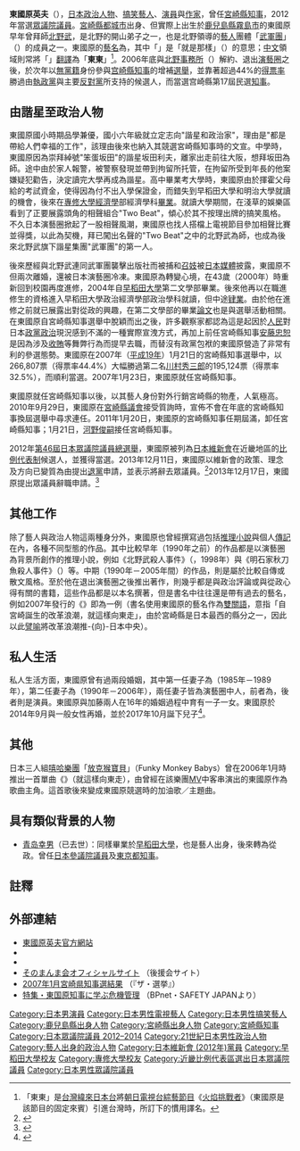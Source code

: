 {{redirect2|東東|[[Passion_Sisters|Passion Sisters]]成員|簡妤芯}}
{{Infobox Officeholder
|honorific-prefix  = 
|name              = 東國原 英夫
|original_name     = 
|honorific-suffix  = 
|image             = Hideo Higashikokubaru 2007 1216.jpg
|imagesize         = 
|smallimage        = 
|caption           = 
|term_start      = 2007年1月23日
|term_end         = 2011年1月20日
|primeminister    = 
|successor        = [[河野俊嗣|河野俊嗣]]
|office    = {{flagicon|Miyazaki}}第17任民選[[宮崎縣知事|宮崎縣知事]]
|predecessor  = {{link-ja|安藤忠恕|安藤忠恕}}
|office2    = {{JPN}}[[眾議院_(日本)|眾議院]]議員
|term_start2  = 2012年12月21日
|term_end2    = 2013年12月17日
|predecessor2  = 
|successor2    = {{link-ja|清水鴻一郎|清水鴻一郎}}（遞補）
|constituency2 = [[比例近畿區|比例近畿區]]
|birth_date       = {{birth_date_and_age|1957|9|16}}
|birth_place      = {{JPN}}[[宮崎縣|宮崎縣]][[都城市|都城市]]
|death_date       = 
|death_place      = 
|party            = （[[無黨籍|無黨籍]]→）<br />（[[日本維新会|日本維新会]]→）<br />無黨籍
|spouse           = {{ubl
|{{marriage|{{link-ja|片平夏貴|片平夏貴|片平貴美代}}|1985|1989|end=divorced}}
|{{marriage|{{link-ja|加藤和子|かとうかず子}}|1990|2006年2月|end=divorced}}
|{{marriage|普通人|2014||}}
}}
|children         = 
|family           = 
|occupation = [[政治家|政治家]]、[[搞笑藝人|搞笑藝人]]、[[演員|演員]]、[[作家|作家]]
|alma_mater       = [[專修大學|專修大學]]經濟学部<br/>[[早稻田大學|早稻田大學]]第二文學部社会人間系
|website          = [http://www.sonomanmahigashi.net 官方網站]
|module={{Infobox Comedian
|embed=yes
| pseudonym = そのまんま東
| nickname = 
| style = 
| apprentice  = [[北野武|北野武]]
| agency = {{link-ja|Office北野|オフィス北野}}
| active = 1982年-2006年
| peer = [[隧道二人組|隧道二人組]]
|IMDb=0814486
}}
|module2={{infobox writer
|embed=yes
| genre = [[推理小說|推理小說]]、[[随筆|随筆]]、[[政治評論|政治評論]]、[[俳句|俳句]]
| years active = 1987年至今
}}
|module3={{Infobox sportsperson
|embed=yes
| honorific_prefix          = 
| name                      = 東國原英夫
| honorific_suffix          = 
| image                     = 
| image_size                = 
| alt                       = 
| caption                   = 
| headercolor               = 
| textcolor                 = 
| real_name                 = 
| native_name               = 
| native_name_lang          = 
| romanizedname             = 
| english_name              = 
| birth_name                = 
| nickname                  = 
| nationality               = 
| national_team             = 
| ethnicity                 = 
| hometown                  = 
| citizenship               = 
| birth_place               = 
| death_date                = 
| death_place               = 
| resting_place             = 
| resting_place_coordinates = 
| monuments                 = 
| residence                 = 
| occupation                = 
| years_active              = 1980年至今
| employer                  = 
| agent                     = 
| height                    = {{height|m=1.71}}
| weight                    = {{weight|kg=59}}
| life_partner              = 
| other_interests           = 
| website                   = 
| module                    = 
| country                   = 
| sport                     = [[田徑|田徑]]
| position                  = 
| shoots                    = 
| catches                   = 
| disability                = 
| disability_class          = 
| weight_class              = 
| weight_class_type         = 
| rank                      = 
| event                     = [[長跑|長跑]]
| event_type                = 
| universityteam            = 
| collegeteam               = 
| league                    = 
| league_type               = 
| club                      = 
| team                      = 
| turnedpro                 = 
| turnedpro_type            = 
| partner                   = 
| former_partner            = 
| coach                     = 
| retired                   = 
| coaching                  = 
| module2                   = 
| worlds                    = 
| regionals                 = 
| nationals                 = 
| olympics                  = 
| paralympics               = 
| commonwealth              = 
| highestranking            = 
| pb                        = 
{{ubl
|'''[[馬拉松|馬拉松]]'''：3小時23分45秒 （2010年）
}}
| medaltemplates            = 
| show-medals               = 
| medaltemplates-title      = 
| module3                   = 
| updated                   = 2017年10月14日
}}
}}
{{japanese|japanese=東国原 英夫|kana=ひがしこくばる ひでお|romaji=Higashikokubaru Hideo}} 
'''東國原英夫'''（{{bd|1957年|9月16日|||T東}}），[[日本|日本]][[政治人物|政治人物]]、[[搞笑藝人|搞笑藝人]]、[[演員|演員]]與[[作家|作家]]，曾任[[宮崎縣知事|宮崎縣知事]]，2012年當選[[眾議院_(日本)|眾議院議員]]。[[宮崎縣|宮崎縣]][[都城市|都城市]]出身、但實際上出生於[[鹿兒島縣|鹿兒島縣]][[霧島市|霧島市]]的東國原早年曾拜師[[北野武|北野武]]，是北野的開山弟子之一，也是北野領導的[[藝人|藝人]]團體「[[武軍團|武軍團]]」（{{lang|ja|たけし軍団}}）的成員之一。東國原的[[藝名|藝名]]為'''{{lang|ja|そのまんま東}}'''，其中「{{lang|ja|そのまんま}}」是「就是那樣」（{{lang|ja|そのまま}}）的意思；[[中文|中文]]領域則常將「{{lang|ja|そのまんま東}}」[[翻譯|翻譯]]為「'''東東'''」<ref>「東東」是[[台灣|台灣]][[緯來日本台|緯來日本台]]將[[朝日電視台|朝日電視台]][[綜藝節目|綜藝節目]]《[[火焰挑戰者|火焰挑戰者]]》（東國原是該節目的固定來賓）引進台灣時，所訂下的慣用譯名。</ref>。2006年底與[[北野事務所|北野事務所]]（{{lang|ja|オフィス北野}}）解約、退出[[演藝圈|演藝圈]]之後，於次年以[[無黨籍|無黨籍]]身份參與[[宫崎縣知事|宫崎縣知事]]的增補[[選舉|選舉]]，並靠著超過44%的[[得票率|得票率]]勝過由[[執政黨|執政黨]]與主要[[反對黨|反對黨]]所支持的候選人，而當選宫崎縣第17屆民選[[知事|知事]]。

==由諧星至政治人物==
東國原國小時期品學兼優，國小六年級就立定志向"諧星和政治家"，理由是"都是帶給人們幸福的工作"，該理由後來也納入其競選宮崎縣知事時的文宣。中學時，東國原因為崇拜綽號"笨蛋坂田"的諧星坂田利夫，離家出走前往大阪，想拜坂田為師。途中由於家人報警，被警察發現並帶到拘留所托管，在拘留所受到年長的他案嫌疑犯勸告，決定讀完大學再成為諧星。高中畢業考大學時，東國原由於揮霍父母給的考試資金，使得因為付不出入學保證金，而錯失到早稻田大學和明治大學就讀的機會，後來在[[專修大學|專修大學]][[經濟學|經濟學]]部經濟學科[[畢業|畢業]]。就讀大學期間，在淺草的娛樂區看到了正要展露頭角的相聲組合"Two Beat"，傾心於其不按理出牌的搞笑風格。不久日本演藝圈掀起了一股相聲風潮，東國原也找人搭檔上電視節目參加相聲比賽並得獎，以此為契機，拜已闖出名聲的"Two Beat"之中的北野武為師，也成為後來北野武旗下諧星集團"武軍團"的第一人。

後來歷經與北野武連同武軍團襲擊出版社而被捕和[[召妓|召妓]]被[[日本媒體|日本媒體]]披露，東國原不但兩次離婚，還被日本演藝圈冷凍。東國原為轉變心境，在43歲（2000年）時重新回到校園再度進修，2004年自[[早稻田大學|早稻田大學]]第二文學部畢業。後來他再以在職進修生的資格進入早稻田大學政治經濟學部政治學科就讀，但中途[[肄業|肄業]]。由於他在進修之前就已展露出對從政的興趣，在第二文學部的畢業[[論文|論文]]也是與選舉活動相關。在東國原自宮崎縣知事選舉中脫穎而出之後，許多觀察家都認為這是起因於[[人民|人民]]對日本[[政黨政治|政黨政治]]現況感到不滿的一種實際宣洩方式，再加上前任宮崎縣知事[[安藤忠恕|安藤忠恕]]是因為涉及[[收賄|收賄]]等舞弊行為而提早去職，而替沒有政黨包袱的東國原營造了非常有利的參選態勢。東國原在2007年（[[平成19年|平成19年]]）1月21日的宮崎縣知事選舉中，以266,807票（得票率44.4%）大幅勝過第二名[[川村秀三郎|川村秀三郎]]的195,124票（得票率32.5%），而順利當選。2007年1月23日，東國原就任宮崎縣知事。

東國原就任宮崎縣知事以後，以其藝人身份對外行銷宮崎縣的物產，人氣極高。2010年9月29日，東國原在[[宮崎縣議會|宮崎縣議會]]接受質詢時，宣佈不會在年底的宮崎縣知事換屆選舉中尋求連任。2011年1月20日，東國原的宮崎縣知事任期屆滿，卸任宮崎縣知事；1月21日，[[河野俊嗣|河野俊嗣]]接任宮崎縣知事。

2012年[[第46屆日本眾議院議員總選舉|第46屆日本眾議院議員總選舉]]，東國原被列為[[日本維新會|日本維新會]]在近畿地區的[[比例代表制|比例代表制]]候選人，並獲得當選。2013年12月11日，東國原以維新會的政策、理念及方向已變質為由提出[[退黨|退黨]]申請，並表示將辭去眾議員。<ref>{{cite news|url=http://mainichi.jp/select/news/20131211k0000e010221000c.html |title=維新の会:東国原議員が辞職表明　離党届も提出へ |publisher=每日新聞 |date=2013-12-11 |language=ja |archiveurl=https://archive.is/20131211035318/http://mainichi.jp/select/news/20131211k0000e010221000c.html |archivedate=2013-12-11 |deadurl=yes }}</ref>2013年12月17日，東國原提出眾議員辭職申請。<ref>{{cite news|url=http://www.47news.jp/CN/201312/CN2013121701001541.html|title=東国原氏が議員辞職願　衆院事務局に提出|publisher=47 NEWS|date=2013-12-17|language=ja|accessdate=2013-12-17|archive-date=2013-12-17|archive-url=https://web.archive.org/web/20131217091608/http://www.47news.jp/CN/201312/CN2013121701001541.html|dead-url=no}}</ref>

==其他工作==

除了藝人與政治人物這兩種身分外，東國原也曾經撰寫過包括[[推理小說|推理小說]]與個人[[傳記|傳記]]在內，各種不同型態的作品。其中比較早年（1990年之前）的作品都是以演藝圈為背景所創作的推理小說，例如《北野武殺人事件》（{{lang|ja|ビートたけし殺人事件}}，1998年）與《明石家秋刀魚殺人事件》（{{lang|ja|明石家さんま殺人事件}}）等。中期（1990年－2005年間）的作品，則是屬於比較自傳或散文風格。至於他在退出演藝圈之後推出著作，則幾乎都是與政治評論或與從政心得有關的書籍，這些作品都是以本名撰著，但是書名中往往還是帶有過去的藝名，例如2007年發行的《{{lang|ja|宮崎で生まれた改革の波は、そのまんま～東へ！}}》即為一例（書名使用東國原的藝名作為[[雙關語|雙關語]]，意指「自宮崎誕生的改革浪潮，就這樣向東走」，由於宮崎縣是日本最西的縣分之一，因此以此[[譬喻|譬喻]]將改革浪潮推-{向}-日本中央）。

==私人生活==
私人生活方面，東國原曾有過兩段婚姻，其中第一任妻子為{{link-ja|片平夏貴|片平夏貴}}（1985年－1989年），第二任妻子為{{link-ja|加藤和子|かとうかず子}}（1990年－2006年），兩任妻子皆為演藝圈中人，前者為{{link-ja|自由播報員|フリーアナウンサー}}，後者則是演員。東國原與加藤兩人在16年的婚姻過程中育有一子一女。東國原於2014年9月與一般女性再婚，並於2017年10月誕下兒子<ref>{{Cite web|url=http://www.hochi.co.jp/entertainment/20180104-OHT1T50243.html|title=東国原英夫氏に男児誕生していた！英ノ丞くん　１０月生まれ|publisher=スポーツ報知|date=2018-01-05|accessdate=2021-03-19|language=ja|archive-date=2018-01-05|archive-url=https://web.archive.org/web/20180105180329/http://www.hochi.co.jp/entertainment/20180104-OHT1T50243.html|dead-url=no}}</ref>。

==其他==

日本三人組[[嘻哈音樂|嘻哈樂團]]「[[放克猴寶貝|放克猴寶貝]]」（Funky Monkey Babys）曾在2006年1月時推出一首單曲《{{lang|ja|そのまんま東へ}}》（就這樣向東走），由曾經在該樂團[[音樂錄影帶|MV]]中客串演出的東國原作為歌曲主角。這首歌後來變成東國原競選時的加油歌／主題曲。

==具有類似背景的人物==
*[[青岛幸男|青岛幸男]]（已去世）：同樣畢業於[[早稻田大學|早稻田大學]]，也是藝人出身，後來轉為從政。曾任[[日本|日本]][[參議院_(日本)|參議院]][[議員|議員]]及[[東京都知事|東京都知事]]。

==註釋==
{{reflist}}

==外部連結==
{{Commonscat|Hideo_Higashikokubaru}}
{{Portal box|日本|政治|人物}}
* [http://www.sonomanmahigashi.net/ 東國原英夫官方網站] {{Wayback|url=http://www.sonomanmahigashi.net/ |date=20210325221443 }}{{ja}}
* {{ameba|higashi-blog}}
* {{Twitter|higashi_kokuba}}{{ja}}
* [https://web.archive.org/web/20071210223516/http://sonomanmakai.net/ そのまんま会オフィシャルサイト] （後援会サイト）
* [https://web.archive.org/web/20070514020340/http://www.senkyo.janjan.jp/election/2007/45/00004942.html 2007年1月宮崎県知事選結果] （『ザ・選挙』）
* [https://web.archive.org/web/20140320112705/http://www.nikkeibp.co.jp/sj/2/special/333/index.html 特集・東国原知事に学ぶ危機管理] （BPnet・SAFETY JAPANより）
{{宮崎縣知事}}
{{Authority control}}
{{DEFAULTSORT:Higashikokubaru Hideo}}
[[Category:日本男演員|Category:日本男演員]]
[[Category:日本男性電視藝人|Category:日本男性電視藝人]]
[[Category:日本男性搞笑藝人|Category:日本男性搞笑藝人]]
[[Category:鹿兒島縣出身人物|Category:鹿兒島縣出身人物]]
[[Category:宮崎縣出身人物|Category:宮崎縣出身人物]]
[[Category:宮崎縣知事|Category:宮崎縣知事]]
[[Category:日本眾議院議員_2012–2014|Category:日本眾議院議員 2012–2014]]
[[Category:21世紀日本男性政治人物|Category:21世紀日本男性政治人物]]
[[Category:藝人出身的政治人物|Category:藝人出身的政治人物]]
[[Category:日本維新會_(2012年)黨員|Category:日本維新會 (2012年)黨員]]
[[Category:早稻田大學校友|Category:早稻田大學校友]]
[[Category:專修大學校友|Category:專修大學校友]]
[[Category:近畿比例代表區選出日本眾議院議員|Category:近畿比例代表區選出日本眾議院議員]]
[[Category:日本男性眾議院議員|Category:日本男性眾議院議員]]